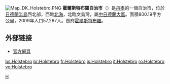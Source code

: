 [[File:Map_DK_Holstebro.PNG|right]]
'''霍爾斯特布羅自治市'''（{{lang-da|Holstebro Kommune}}）是[[丹麥|丹麥]]的一個自治市，位於[[日德蘭半島|日德蘭半島]]西北部，西臨[[北海_(大西洋)|北海]]，北臨文島灣，屬[[中日德蘭大區|中日德蘭大區]]。面積800.19平方公里，2009年人口57,267人。首府[[霍爾斯特布羅|霍爾斯特布羅]]。

==外部链接==
* [http://www.holstebro.dk/ 官方網頁]
{{丹麥自治市}}
[[Category:丹麥市鎮|H]]

[[bs:Holstebro|bs:Holstebro]]
[[br:Holstebro|br:Holstebro]]
[[fr:Holstebro|fr:Holstebro]]
[[is:Holstebro|is:Holstebro]]
[[it:Holstebro|it:Holstebro]]
[[ro:Holstebro|ro:Holstebro]]
[[vo:Holstebro|vo:Holstebro]]
